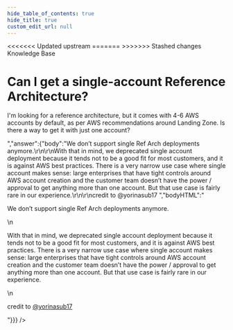 ```yaml
---
hide_table_of_contents: true
hide_title: true
custom_edit_url: null
---
```



<head>
<<<<<<< Updated upstream
  <link rel="canonical" href="https://github.com/tnn-tnn-tnn-tnn-tnn-gruntwork-io/knowledge-base/discussions/99" />
=======
  <link rel="canonical" href="https://github.com/tnn-gruntwork-io/knowledge-base/discussions/99" />
>>>>>>> Stashed changes
</head>

<CenterLayout>
<span className="searchCategory">Knowledge Base</span>
<h1>Can I get a single-account Reference Architecture?</h1>
<GitHub discussion={{"id":"D_kwDOF8slf84AORiW","number":99,"author":{"login":"rhoboat"},"title":"Can I get a single-account Reference Architecture?","body":"I'm looking for a reference architecture, but it comes with 4-6 AWS accounts by default, as per AWS recommendations around Landing Zone. Is there a way to get it with just one account?","bodyHTML":"<p dir=\"auto\">I'm looking for a reference architecture, but it comes with 4-6 AWS accounts by default, as per AWS recommendations around Landing Zone. Is there a way to get it with just one account?</p>","answer":{"body":"We don’t support single Ref Arch deployments anymore.\r\n\r\nWith that in mind, we deprecated single account deployment because it tends not to be a good fit for most customers, and it is against AWS best practices. There is a very narrow use case where single account makes sense: large enterprises that have tight controls around AWS account creation and the customer team doesn’t have the power / approval to get anything more than one account. But that use case is fairly rare in our experience.\r\n\r\ncredit to @yorinasub17 ","bodyHTML":"<p dir=\"auto\">We don’t support single Ref Arch deployments anymore.</p>\n<p dir=\"auto\">With that in mind, we deprecated single account deployment because it tends not to be a good fit for most customers, and it is against AWS best practices. There is a very narrow use case where single account makes sense: large enterprises that have tight controls around AWS account creation and the customer team doesn’t have the power / approval to get anything more than one account. But that use case is fairly rare in our experience.</p>\n<p dir=\"auto\">credit to <a class=\"user-mention notranslate\" data-hovercard-type=\"user\" data-hovercard-url=\"/users/yorinasub17/hovercard\" data-octo-click=\"hovercard-link-click\" data-octo-dimensions=\"link_type:self\" href=\"https://github.com/yorinasub17\">@yorinasub17</a></p>"}}} />

</CenterLayout>
  

<!-- ##DOCS-SOURCER-START
{
  "sourcePlugin": "github-discussions",
  "hash": "0499ae75e73f91cb152a0f5b3751e57f"
}
##DOCS-SOURCER-END -->
